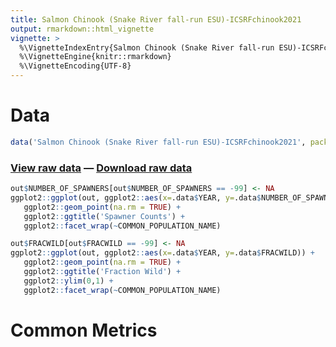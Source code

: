 ```yaml
---
title: Salmon Chinook (Snake River fall-run ESU)-ICSRFchinook2021
output: rmarkdown::html_vignette
vignette: >
  %\VignetteIndexEntry{Salmon Chinook (Snake River fall-run ESU)-ICSRFchinook2021}
  %\VignetteEngine{knitr::rmarkdown}
  %\VignetteEncoding{UTF-8}
---
```


# Data

```r
data('Salmon Chinook (Snake River fall-run ESU)-ICSRFchinook2021', package='VRData')
```

### [View raw data](../data/Salmon Chinook (Snake River fall-run ESU)-ICSRFchinook2021.html) &#8212; [Download raw data](../data/Salmon Chinook (Snake River fall-run ESU)-ICSRFchinook2021.csv)

```r
out$NUMBER_OF_SPAWNERS[out$NUMBER_OF_SPAWNERS == -99] <- NA
ggplot2::ggplot(out, ggplot2::aes(x=.data$YEAR, y=.data$NUMBER_OF_SPAWNERS)) +
   ggplot2::geom_point(na.rm = TRUE) +
   ggplot2::ggtitle('Spawner Counts') +
   ggplot2::facet_wrap(~COMMON_POPULATION_NAME)
```

```r
out$FRACWILD[out$FRACWILD == -99] <- NA
ggplot2::ggplot(out, ggplot2::aes(x=.data$YEAR, y=.data$FRACWILD)) +
   ggplot2::geom_point(na.rm = TRUE) +
   ggplot2::ggtitle('Fraction Wild') +
   ggplot2::ylim(0,1) +
   ggplot2::facet_wrap(~COMMON_POPULATION_NAME)
```

# Common Metrics



